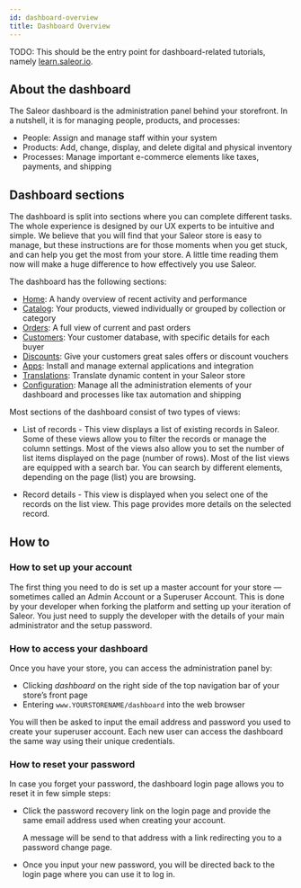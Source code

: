 ```yaml
---
id: dashboard-overview
title: Dashboard Overview
---
```


TODO: This should be the entry point for dashboard-related tutorials, namely [learn.saleor.io](https://learn.saleor.io).

## About the dashboard

The Saleor dashboard is the administration panel behind your storefront. In a nutshell, it is for managing people, products, and processes:

- People: Assign and manage staff within your system
- Products: Add, change, display, and delete digital and physical inventory
- Processes: Manage important e-commerce elements like taxes, payments, and shipping

## Dashboard sections

The dashboard is split into sections where you can complete different tasks. The whole experience is designed by our UX experts to be intuitive and simple. We believe that you will find that your Saleor store is easy to manage, but these instructions are for those moments when you get stuck, and can help you get the most from your store. A little time reading them now will make a huge difference to how effectively you use Saleor.

The dashboard has the following sections:

- [Home](dashboard/home.md): A handy overview of recent activity and performance
- [Catalog](dashboard/catalog/intro.mdx): Your products, viewed individually or grouped by collection or category
- [Orders](dashboard/orders.md): A full view of current and past orders
- [Customers](dashboard/customers.md): Your customer database, with specific details for each buyer
- [Discounts](dashboard/discounts/sales.md): Give your customers great sales offers or discount vouchers
- [Apps](dashboard/apps.md): Install and manage external applications and integration
- [Translations](dashboard/translations.md): Translate dynamic content in your Saleor store
- [Configuration](dashboard/configuration/intro.mdx): Manage all the administration elements of your dashboard and processes like tax automation and shipping

Most sections of the dashboard consist of two types of views:

- List of records - This view displays a list of existing records in Saleor. Some of these views allow you to filter the records or manage the column settings. Most of the views also allow you to set the number of list items displayed on the page (number of rows). Most of the list views are equipped with a search bar. You can search by different elements, depending on the page (list) you are browsing.

- Record details - This view is displayed when you select one of the records on the list view. This page provides more details on the selected record.

## How to

### How to set up your account

The first thing you need to do is set up a master account for your store — sometimes called an Admin Account or a Superuser Account. This is done by your developer when forking the platform and setting up your iteration of Saleor. You just need to supply the developer with the details of your main administrator and the setup password.

### How to access your dashboard

Once you have your store, you can access the administration panel by:

- Clicking _dashboard_ on the right side of the top navigation bar of your store’s front page
- Entering `www.YOURSTORENAME/dashboard` into the web browser

You will then be asked to input the email address and password you used to create your superuser account. Each new user can access the dashboard the same way using their unique credentials.

### How to reset your password

In case you forget your password, the dashboard login page allows you to reset it in few simple steps:

- Click the password recovery link on the login page and provide the same email address used when creating your account.

  A message will be send to that address with a link redirecting you to a password change page.

- Once you input your new password, you will be directed back to the login page where you can use it to log in.
